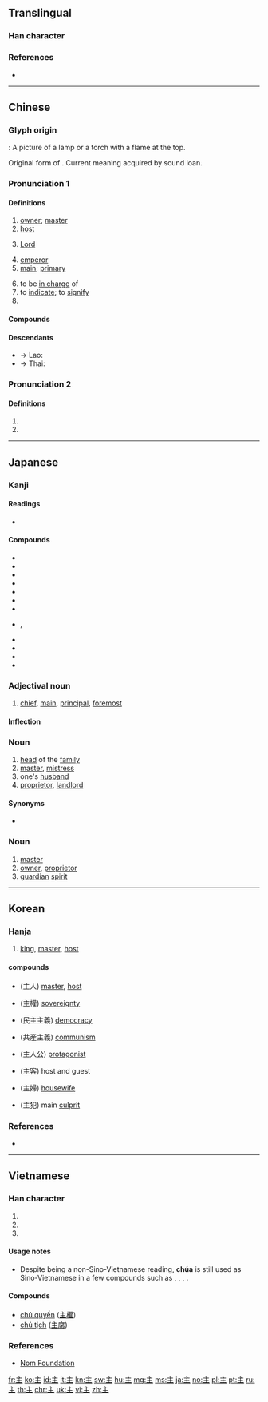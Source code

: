 {{character info/new}}
{{also|王|玉|生|丰}}
==Translingual==
{{stroke order|type=bw}}
{{stroke order|type=jbw}}
{{stroke order|type=animate}}

===Han character===
{{Han char|rn=3|rad=丶|as=04|sn=5|four=00104|canj=YG|ids=⿱丶王}}

===References===
* {{Han ref|kx=0080.200|dkj=00100|dj=0163.010|hdz=10044.030|uh=4E3B|ud=20027|bh=A544|bd=42308}}

----

==Chinese==
{{zh-forms}}

===Glyph origin===
{{Han etyl}}
{{liushu|p}} : A picture of a lamp or a torch with a flame at the top.

Original form of {{zh-l|*炷}}. Current meaning acquired by sound loan.

===Pronunciation 1===
{{zh-pron
|m=zhǔ
|c=zyu2
|h=pfs=chú
|md=ciō/cṳ̄
|mn=chú/zz:chí
|w=2tsr
|mc=y
|oc=y
|cat=n,a,pn,v
}}

====Definitions====
{{zh-hanzi}}

# [[owner]]; [[master]]
# [[host]]
# {{lb|zh|Christianity|Islam}} [[Lord]]
# [[emperor]]
# [[main]]; [[primary]]
#: {{zh-x|主要|main}}
# to be [[in charge]] of
# to [[indicate]]; to [[signify]]
# {{surname|lang=zh}}

====Compounds====
{{zh-der|主板|主辦|主筆|主幣|主編|主場|主持|主持人|主廚|主詞|主次|主從|主單位|主刀|主導|主調|主動|主動脈|主隊|主犯|主峰|主婦|主幹|主攻|主顧|主觀|主觀能動性|主觀唯心主義|主觀主義|主管|主婚|主機|主祭|主家|主見|主講|主將|主焦點|主角|主力|主流|主權|主兒|主人|主任|主題|主體|主席|主要|主頁|主義|主意|主音|主語|主張|主掌|世主|主上|主事|主位|主使|主依|主修|主傅|主僕|主公|主刑|主名|主唱|主器|主因|主坐|主委|主嫌|主子|主客|主宰|主審|主帥|主座|主戰|主控|主播|主政|主教|主文|主日|主旨|主星|主根|主格|主母|主治|主法|主演|主父|主盟|主監|主稿|主簿|主線|主罰|主翁|主考|主脈|主腦|主腰|主臣|主菜|主計|主試|主謀|主議|主軸|主辯|主靜|主食|主麻|事主|人主|作主|借主|做主|債主|先主|內主|公主|原主|名主|君主|售主|喪主|嗣主|國主|團主|地主|天主|太主|夫主|失主|奧主|女主|宗主|家主|宿主|寄主|寨主|局主|屋主|幼主|店主|府主|座主|庵主|廟主|廢主|後主|得主|戶主|房主|故主|教主|施主|明主|昏主|易主|星主|木主|本主|東主|板主|業主|樁主|民主|火主|無主|爵主|牧主|物主|田主|盟主|真主|神主|祭主|窩主|縣主|翁主|聖主|背主|自主|船主|苦主|莊主|行主|觀主|誼主|謀主|財主|貨主|貴主|買主|賓主|賣主|車主|郎主|郡主|閣主|院主|隊主|雄主|雇主|霸主|領主|頭主|題主|顧主|飼主|點主|齋主}}
====Descendants====
* → Lao: {{l|lo|ເຈົ້າ||lord, master, owner}}
* → Thai: {{l|th|เจ้า||lord, master, owner}}

===Pronunciation 2===
{{zh-pron
|m=zhù
|c=
|h=pfs=
|md=
|mn=
|w=
|mc=
|oc=
|cat=cls
}}

====Definitions====
{{zh-hanzi}}

# {{zh-classifier|[[event]]s}}
# {{zh-alt-form|注|to [[pour]] into}}

----

==Japanese==

===Kanji===
{{ja-kanji|grade=3|rs=丶04}}

====Readings====
* {{ja-readings|goon=[[す]] (su)|kanon=[[しゅ]] (shu)|kun=[[ぬし]] (nushi), [[おも]] (omo), [[あるじ]] (aruji)}}

====Compounds====
* {{ja-r|主格|しゅかく}}
* {{ja-r|主観|しゅかん}}
* {{ja-r|主義|しゅぎ}}
* {{ja-r|主権|しゅけん}}
* {{ja-r|主権在民|しゅけんざいみん}}
* {{ja-r|主語|しゅご}}
* {{ja-r|主宰|しゅさい}}
* {{ja-r|主従|しゅじゅう}}, {{ja-r|主従|しゅうじゅう}}
* {{ja-r|主食|しゅしょく}}
* {{ja-r|主体|しゅたい}}
* {{ja-r|主犯|しゅはん}}
* {{ja-r|主要|しゅよう}}

===Adjectival noun===
{{ja-adj|infl=な|おも}}

# [[chief]], [[main]], [[principal]], [[foremost]]

====Inflection====
{{ja-na|おも}}

===Noun===
{{ja-noun|しゅ}}

# [[head]] of the [[family]]
# [[master]], [[mistress]]
# one's [[husband]]
# [[proprietor]], [[landlord]]

====Synonyms====
* {{ja-r|主人|しゅじん}}

===Noun===
{{ja-noun|ぬし}}

# [[master]]
# [[owner]], [[proprietor]]
# [[guardian]] [[spirit]]

----

==Korean==

===Hanja===
{{ko-hanja|hangeul=주|rv=ju|mr=chu|eumhun=[[임금]], [[주인]]|ehrv=imgeum, juin|ehmr=imgǔm, chuin|ehy=}}

# [[king]], [[master]], [[host]]

====compounds====
* {{l|ko|주인}}(主人) [[master]], [[host]]
* {{l|ko|주권}}(主權) [[sovereignty]]
* {{l|ko|민주주의}}(民主主義) [[democracy]]
* {{l|ko|공산주의}}(共産主義) [[communism]]
* {{l|ko|주인공}}(主人公) [[protagonist]]
* {{l|ko|주객}}(主客) host and guest
* {{l|ko|주부}}(主婦) [[housewife]]
* {{l|ko|주범}}(主犯) main [[culprit]]

===References===
* {{Hanja ref|nav=11557}}

----

==Vietnamese==

===Han character===
{{vi-hantu|[[chủ]], [[chúa]]|rs=丶04}}

# {{han tu form of|chủ|[[owner]]}}
# {{Nom form of|chúa|retired father of a king}}
# {{Nom form of|Chúa|[[God]]; [[Christ]]; [[Lord]]}}

====Usage notes====
* Despite being a non-Sino-Vietnamese reading, '''chúa''' is still used as Sino-Vietnamese in a few compounds such as {{m|vi|công chúa}}, {{m|vi|quận chúa}}, {{m|vi|lãnh chúa}}, {{m|vi|Thiên Chúa}}.

====Compounds====
* [[chủ quyền]] ([[主權]])
* [[chủ tịch]] ([[主席]])

===References===
* [http://nomfoundation.org/common/nom_details.php?codepoint=4e3b Nom Foundation]

[[fr:主]]
[[ko:主]]
[[id:主]]
[[it:主]]
[[kn:主]]
[[sw:主]]
[[hu:主]]
[[mg:主]]
[[ms:主]]
[[ja:主]]
[[no:主]]
[[pl:主]]
[[pt:主]]
[[ru:主]]
[[th:主]]
[[chr:主]]
[[uk:主]]
[[vi:主]]
[[zh:主]]